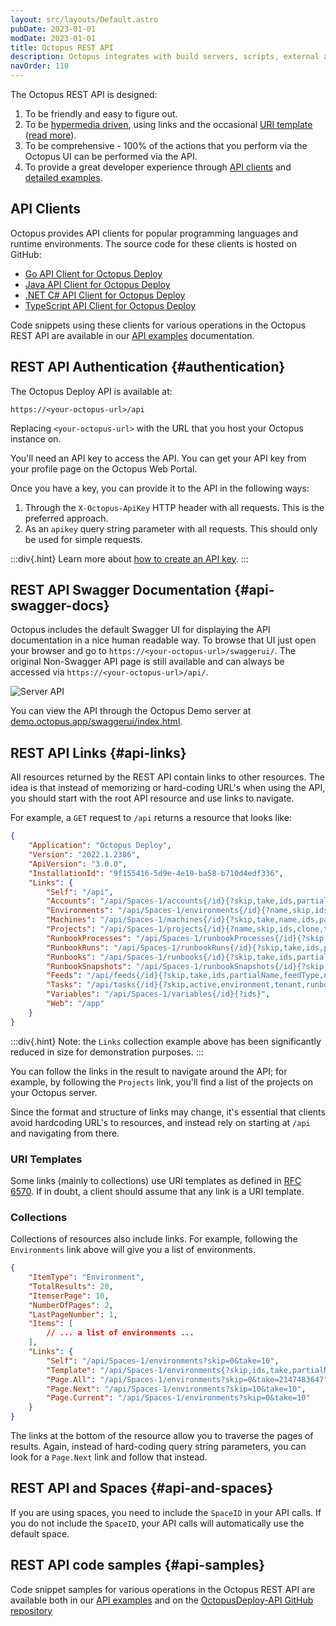 ```yaml
---
layout: src/layouts/Default.astro
pubDate: 2023-01-01
modDate: 2023-01-01
title: Octopus REST API
description: Octopus integrates with build servers, scripts, external applications and anything else with its REST API.
navOrder: 110
---
```


<RestApi />

The Octopus REST API is designed:

1. To be friendly and easy to figure out.
2. To be [hypermedia driven](http://en.wikipedia.org/wiki/HATEOAS), using links and the occasional [URI template](http://tools.ietf.org/html/rfc6570) ([read more](#api-links)).
3. To be comprehensive - 100% of the actions that you perform via the Octopus UI can be performed via the API.
4. To provide a great developer experience through [API clients](#api-clients) and [detailed examples](/docs/octopus-rest-api/examples).

## API Clients

Octopus provides API clients for popular programming languages and runtime environments. The source code for these clients is hosted on GitHub:

- [Go API Client for Octopus Deploy](https://github.com/OctopusDeploy/go-octopusdeploy)
- [Java API Client for Octopus Deploy](https://github.com/OctopusDeployLabs/java-octopus-deploy)
- [.NET C# API Client for Octopus Deploy](https://github.com/OctopusDeploy/OctopusClients)
- [TypeScript API Client for Octopus Deploy](https://github.com/OctopusDeploy/api-client.ts)

Code snippets using these clients for various operations in the Octopus REST API are available in our [API examples](/docs/octopus-rest-api/examples) documentation.

## REST API Authentication \{#authentication}

The Octopus Deploy API is available at:

```
https://<your-octopus-url>/api
```

Replacing `<your-octopus-url>` with the URL that you host your Octopus instance on.

You'll need an API key to access the API. You can get your API key from your profile page on the Octopus Web Portal. 

Once you have a key, you can provide it to the API in the following ways:

1. Through the `X-Octopus-ApiKey` HTTP header with all requests. This is the preferred approach.
1. As an `apikey` query string parameter with all requests. This should only be used for simple requests.

:::div{.hint}
Learn more about [how to create an API key](/docs/octopus-rest-api/how-to-create-an-api-key).
:::

## REST API Swagger Documentation \{#api-swagger-docs}

Octopus includes the default Swagger UI for displaying the API documentation in a nice human readable way. To browse that UI just open your browser and go to `https://<your-octopus-url>/swaggerui/`. The original Non-Swagger API page is still available and can always be accessed via `https://<your-octopus-url>/api/`.

![Server API](/docs/octopus-rest-api/images/server-api.png "width=500")

You can view the API through the Octopus Demo server at [demo.octopus.app/swaggerui/index.html](https://demo.octopus.app/swaggerui/index.html).

## REST API Links \{#api-links}

All resources returned by the REST API contain links to other resources. The idea is that instead of memorizing or hard-coding URL's when using the API, you should start with the root API resource and use links to navigate. 

For example, a `GET` request to `/api` returns a resource that looks like:

```json  
{
    "Application": "Octopus Deploy",
    "Version": "2022.1.2386",
    "ApiVersion": "3.0.0",
    "InstallationId": "9f155416-5d9e-4e19-ba58-b710d4edf336",
    "Links": {
        "Self": "/api",
        "Accounts": "/api/Spaces-1/accounts{/id}{?skip,take,ids,partialName,accountType}",
        "Environments": "/api/Spaces-1/environments{/id}{?name,skip,ids,take,partialName}",
        "Machines": "/api/Spaces-1/machines{/id}{?skip,take,name,ids,partialName,roles,isDisabled,healthStatuses,commStyles,tenantIds,tenantTags,environmentIds,thumbprint,deploymentId,shellNames,deploymentTargetTypes}",
        "Projects": "/api/Spaces-1/projects{/id}{?name,skip,ids,clone,take,partialName,clonedFromProjectId}",
        "RunbookProcesses": "/api/Spaces-1/runbookProcesses{/id}{?skip,take,ids}",
        "RunbookRuns": "/api/Spaces-1/runbookRuns{/id}{?skip,take,ids,projects,environments,tenants,runbooks,taskState,partialName}",
        "Runbooks": "/api/Spaces-1/runbooks{/id}{?skip,take,ids,partialName,clone,projectIds}",
        "RunbookSnapshots": "/api/Spaces-1/runbookSnapshots{/id}{?skip,take,ids,publish}",
        "Feeds": "/api/feeds{/id}{?skip,take,ids,partialName,feedType,name}",
        "Tasks": "/api/tasks{/id}{?skip,active,environment,tenant,runbook,project,name,node,running,states,hasPendingInterruptions,hasWarningsOrErrors,take,ids,partialName,spaces,includeSystem,description,fromCompletedDate,toCompletedDate,fromQueueDate,toQueueDate,fromStartDate,toStartDate}",
        "Variables": "/api/Spaces-1/variables{/id}{?ids}",
        "Web": "/app"
    }
}
```

:::div{.hint}
Note: the `Links` collection example above has been significantly reduced in size for demonstration purposes.
:::

You can follow the links in the result to navigate around the API; for example, by following the `Projects` link, you'll find a list of the projects on your Octopus server. 

Since the format and structure of links may change, it's essential that clients avoid hardcoding URL's to resources, and instead rely on starting at `/api` and navigating from there. 

### URI Templates

Some links (mainly to collections) use URI templates as defined in [RFC 6570](http://tools.ietf.org/html/rfc6570). If in doubt, a client should assume that any link is a URI template.

### Collections

Collections of resources also include links. For example, following the `Environments` link above will give you a list of environments. 

```json
{
    "ItemType": "Environment",
    "TotalResults": 20,
    "ItemserPage": 10,
    "NumberOfPages": 2,
    "LastPageNumber": 1,
    "Items": [
        // ... a list of environments ...
    ],
    "Links": {
        "Self": "/api/Spaces-1/environments?skip=0&take=10",
        "Template": "/api/Spaces-1/environments{?skip,ids,take,partialName}",
        "Page.All": "/api/Spaces-1/environments?skip=0&take=2147483647",
        "Page.Next": "/api/Spaces-1/environments?skip=10&take=10",
        "Page.Current": "/api/Spaces-1/environments?skip=0&take=10"
    }
}
```

The links at the bottom of the resource allow you to traverse the pages of results. Again, instead of hard-coding query string parameters, you can look for a `Page.Next` link and follow that instead. 

## REST API and Spaces \{#api-and-spaces}

If you are using spaces, you need to include the `SpaceID` in your API calls. If you do not include the `SpaceID`, your API calls will automatically use the default space.

## REST API code samples \{#api-samples}

Code snippet samples for various operations in the Octopus REST API are available both in our [API examples](/docs/octopus-rest-api/examples) and on the [OctopusDeploy-API GitHub repository](https://github.com/OctopusDeploy/OctopusDeploy-Api)
